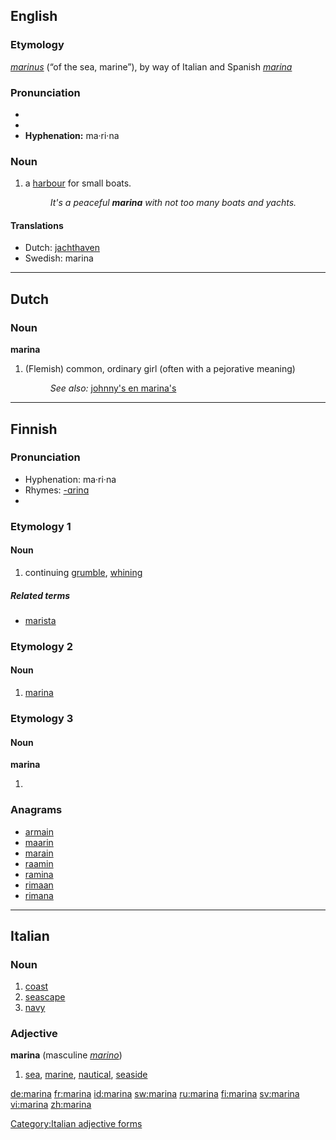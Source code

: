 ==English==

===Etymology===
{{L.}} ''[[marinus]]'' (“of the sea, marine”), by way of Italian and Spanish ''[[marina#Italian|marina]]''

===Pronunciation===
* {{IPA|/məˈrinə/}}
* {{SAMPA|/m@"rin@/}}
*'''Hyphenation:''' ma·ri·na

===Noun===
{{en-noun}}

# a [[harbour]] for small boats.
#:''It's a peaceful '''marina''' with not too many boats and yachts.''

====Translations====
*Dutch: [[jachthaven]]
*Swedish: marina

----

==Dutch==

===Noun===
'''marina''' {{f}}

# (Flemish) common, ordinary girl (often with a pejorative meaning)
#:''See also:'' [[johnny's en marina's]]

----

==Finnish==

===Pronunciation===
*Hyphenation: ma·ri·na
*Rhymes: [[Rhymes:Finnish:-ɑrinɑ|-ɑrinɑ]]
*{{IPA|lang=fi|[ˈmɑrinɑ]}}

===Etymology 1===

====Noun====
{{fi-noun|marin|type=sitruuna}}

#continuing [[grumble]], [[whining]]

=====Related terms=====
*[[marista]]

===Etymology 2===

====Noun====
{{fi-noun|marin|type=sitruuna}}

#[[#English|marina]]

===Etymology 3===

====Noun====
'''marina'''

#{{fi-form of|mari|case=essive}}

===Anagrams===
*[[armain]]
*[[maarin]]
*[[marain]]
*[[raamin]]
*[[ramina]]
*[[rimaan]]
*[[rimana]]

----

==Italian==

===Noun===
{{it-noun|marin|f|a|e}}

# [[coast]]
# [[seascape]]
# [[navy]]

===Adjective===
'''marina''' {{f}}  (masculine ''[[marino]]'')

# [[sea]], [[marine]], [[nautical]], [[seaside]]

[[Category:Italian adjective forms]]

[[de:marina]]
[[fr:marina]]
[[id:marina]]
[[sw:marina]]
[[ru:marina]]
[[fi:marina]]
[[sv:marina]]
[[vi:marina]]
[[zh:marina]]